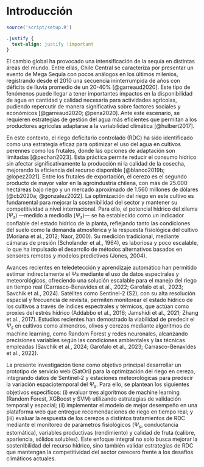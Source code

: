 # Introducción {.unnumbered}

```r
source('script/setup.R')
```

```css
.justify {
  text-align: justify !important
}
```

::: justify
El cambio global ha provocado una intensificación de la sequía en distintas áreas del mundo. Entre ellas, Chile Central se caracteriza por presentar un evento de Mega Sequía con pocos análogos en los últimos milenios, registrando desde el 2010 una secuencia ininterrumpida de años con déficits de lluvia promedio de un 20-40% [@garreaud2020]. Este tipo de fenómenos puede llegar a tener importantes impactos en la disponibilidad de agua en cantidad y calidad necesaria para actividades agrícolas, pudiendo repercutir de manera significativa sobre factores sociales y económicos [@garreaud2020; @pena2020]. Ante este escenario, se requieren estrategias de gestión del agua más eficientes que permitan a los productores agrícolas adaptarse a la variabilidad climática [@hulbert2017].

En este contexto, el riego deficitario controlado (RDC) ha sido identificado como una estrategia eficaz para optimizar el uso del agua en cultivos perennes como los frutales, donde las opciones de adaptación son limitadas [@pechan2023]. Esta práctica permite reducir el consumo hídrico sin afectar significativamente la producción ni la calidad de la cosecha, mejorando la eficiencia del recurso disponible [@blanco2019b; @lopez2021]. Entre los frutales de exportación, el cerezo es el segundo producto de mayor valor en la agroindustria chilena, con más de 25.000 hectáreas bajo riego y un mercado aproximado de 1.560 millones de dólares [@cb2020a; @gonzalez2022]. La optimización del riego en este cultivo es fundamental para mejorar la sostenibilidad del sector y mantener su competitividad a nivel internacional. Para ello, el potencial hídrico del xilema ($\Psi_s$) —medido a mediodía ($\Psi_s$)— se ha establecido como un indicador confiable del estado hídrico de la planta, reflejando tanto las condiciones del suelo como la demanda atmosférica y la respuesta fisiológica del cultivo (Moriana et al., 2012; Naor, 2000). Su medición tradicional, mediante cámaras de presión (Scholander et al., 1964), es laboriosa y poco escalable, lo que ha impulsado el desarrollo de métodos alternativos basados en sensores remotos y modelos predictivos (Jones, 2004).

Avances recientes en teledetección y aprendizaje automático han permitido estimar indirectamente el Ψs mediante el uso de datos espectrales y meteorológicos, ofreciendo una solución escalable para el manejo del riego en tiempo real (Carrasco-Benavides et al., 2022; Garofalo et al., 2023; Savchik et al., 2024). Satélites como Sentinel-2 (S2), con su alta resolución espacial y frecuencia de revisita, permiten monitorear el estado hídrico de los cultivos a través de índices espectrales y térmicos, que actúan como proxies del estrés hídrico (Addabbo et al., 2016; Jamshidi et al., 2021; Zhang et al., 2017). Estudios recientes han demostrado la viabilidad de predecir el $\Psi_s$ en cultivos como almendros, olivos y cerezos mediante algoritmos de machine learning, como Random Forest y redes neuronales, alcanzando precisiones variables según las condiciones ambientales y las técnicas empleadas (Savchik et al., 2024; Garofalo et al., 2023; Carrasco-Benavides et al., 2022).

La presente investigación tiene como objetivo principal desarrollar un prototipo de servicio web (SatOri) para la optimización del riego en cerezo, integrando datos de Sentinel-2 y estaciones meteorológicas para predecir la variación espaciotemporal del $\Psi_s$. Para ello, se plantean los siguientes objetivos específicos: (i) evaluar tres algoritmos de machine learning (Random Forest, XGBoost y SVM) utilizando estrategias de validación temporal y espacial; (ii) implementar el modelo de mejor desempeño en una plataforma web que entregue recomendaciones de riego en tiempo real; y (iii) evaluar la respuesta de los cerezos a distintos tratamientos de RDC mediante el monitoreo de parámetros fisiológicos ($\Psi_s$, conductancia estomática), variables productivas (rendimiento) y calidad de fruta (calibre, apariencia, sólidos solubles). Este enfoque integral no solo busca mejorar la sostenibilidad del recurso hídrico, sino también validar estrategias de RDC que mantengan la competitividad del sector cerecero frente a los desafíos climáticos actuales.
:::
